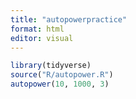 ```yaml
---
title: "autopowerpractice"
format: html
editor: visual
---
```


```r
library(tidyverse)
source("R/autopower.R")
autopower(10, 1000, 3)
```
